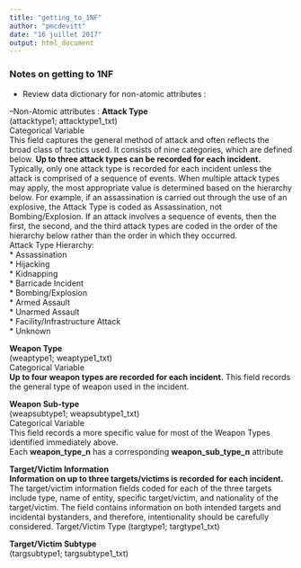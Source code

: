 ```yaml
---
title: "getting_to_1NF"
author: "pmcdevitt"
date: "16 juillet 2017"
output: html_document
---
```


### __Notes on getting to 1NF__  

- Review data dictionary for non-atomic attributes :

--Non-Atomic attributes :
__Attack Type__  
(attacktype1; attacktype1_txt)  
Categorical Variable  
This field captures the general method of attack and often reflects the broad class of
tactics used. It consists of nine categories, which are defined below. __Up to three
attack types can be recorded for each incident.__ Typically, only one attack type is
recorded for each incident unless the attack is comprised of a sequence of events.
When multiple attack types may apply, the most appropriate value is determined
based on the hierarchy below. For example, if an assassination is carried out through
the use of an explosive, the Attack Type is coded as Assassination, not
Bombing/Explosion. If an attack involves a sequence of events, then the first, the
second, and the third attack types are coded in the order of the hierarchy below
rather than the order in which they occurred.  
Attack Type Hierarchy:  
 * Assassination  
 * Hijacking  
 * Kidnapping  
 * Barricade Incident  
 * Bombing/Explosion  
 * Armed Assault  
 * Unarmed Assault  
 * Facility/Infrastructure Attack  
 * Unknown  
 
 
 __Weapon Type__  
(weaptype1; weaptype1_txt)  
Categorical Variable  
__Up to four weapon types are recorded for each incident.__ This field records the
general type of weapon used in the incident.  

__Weapon Sub-type__  
(weapsubtype1; weapsubtype1_txt)  
Categorical Variable  
This field records a more specific value for most of the Weapon Types identified
immediately above.  
Each __weapon_type_n__ has a corresponding __weapon_sub_type_n__ attribute  


__Target/Victim Information__  
__Information on up to three targets/victims is recorded for each incident.__ The
target/victim information fields coded for each of the three targets include type,
name of entity, specific target/victim, and nationality of the target/victim. The field
contains information on both intended targets and incidental bystanders, and
therefore, intentionality should be carefully considered.
Target/Victim Type
(targtype1; targtype1_txt)


__Target/Victim Subtype__  
(targsubtype1; targsubtype1_txt)

 